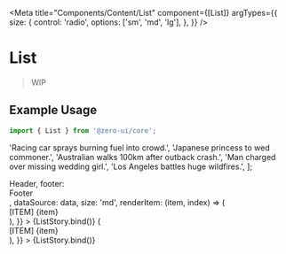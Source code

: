 
<Meta
  title="Components/Content/List"
  component={[List]}
  argTypes={{
    size: {
      control: 'radio',
      options: ['sm', 'md', 'lg'],
    },
  }}
/>


# List

> WIP

## Example Usage

```jsx
import { List } from '@zero-ui/core';
```

  'Racing car sprays burning fuel into crowd.',
  'Japanese princess to wed commoner.',
  'Australian walks 100km after outback crash.',
  'Man charged over missing wedding girl.',
  'Los Angeles battles huge wildfires.',
];

<Canvas columns={2} withSource="close">
  <Story
    name="Basic List"
    args={{
      bordered: true,
      header: <div>Header</div>,
      footer: <div>Footer</div>,
      dataSource: data,
      size: 'md',
      renderItem: (item, index) => (
        <List.Item>
          <div>[ITEM] {item}</div>
        </List.Item>
      ),
    }}
  >
    {ListStory.bind()}
  </Story>
  <Story
    name="Without Header & Footer"
    args={{
      bordered: true,
      dataSource: data,
      renderItem: (item, index) => (
        <List.Item>
          <div>[ITEM] {item}</div>
        </List.Item>
      ),
    }}
  >
    {ListStory.bind()}
  </Story>
</Canvas>

<ArgsTable of={List} />

